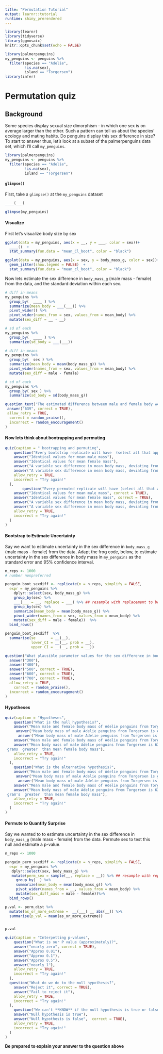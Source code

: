 ```yaml
---
title: "Permutation Tutorial"
output: learnr::tutorial
runtime: shiny_prerendered
---
```


```r
library(learnr)
library(tidyverse)
library(ggmosaic)
knitr::opts_chunk$set(echo = FALSE)

library(palmerpenguins)
my_penguins <- penguins %>% 
  filter(species == "Adelie",
         !is.na(sex), 
         island == "Torgersen") 
library(infer)
```

# Permutation quiz

## Background


Some species display sexual size dimorphism -- in which one sex is on average larger than the other. Such a pattern can tell us about the species' ecology and mating habits. Do penguins display this sex difference in size? To start to answer thus, let's look at a subset of the palmerpenguins data set, which I'll call `my_penguins`.


```r
library(palmerpenguins)
my_penguins <- penguins %>% 
  filter(species == "Adelie",
         !is.na(sex), 
         island == "Torgersen")  
``` 

#### `glimpse()`

First, take a `glimpse()` at the `my_penguins`  dataset

```r
____(___)
```

```r
glimpse(my_penguins)
```

#### Visualize

First let's visualize body size by sex

```r
ggplot(data = my_penguins, aes(x = __, y = ___, color = sex))+
  ____()  +
  stat_summary(fun.data = "mean_Cl_boot", color = "black")
```

```r
ggplot(data = my_penguins, aes(x = sex, y = body_mass_g, color = sex))+
  geom_jitter(show.legend = FALSE)  +
  stat_summary(fun.data = "mean_cl_boot", color = "black")
```


Now lets estimate the sex difference in `body_mass_g` (male mass - female) from the data, and the standard deviation within each sex.



```r
# diff in means
my_penguins %>%
  group_by(  ____ ) %>%
  summarize(mean_body = ___(___)) %>%
  pivot_wider() %>%
  pivot_wider(names_from = sex, values_from = mean_body) %>%
  mutate(sex_diff = __ - __)

# sd of each
my_penguins %>%
  group_by(  ____ ) %>%
  summarize(sd_body = ___(___)) 
```

```r
# diff in means
my_penguins %>%
  group_by(  sex ) %>%
  summarize(mean_body = mean(body_mass_g)) %>%
  pivot_wider(names_from = sex, values_from = mean_body) %>%
  mutate(sex_diff = male - female)

# sd of each
my_penguins %>%
  group_by( sex ) %>%
  summarize(sd_body = sd(body_mass_g)) 
```

```r
question_text("The estimated difference between male and female bedy weight of Adelie penguins  from Torgersen is (round to nearest integer)",
 answer("639", correct = TRUE),
 allow_retry = TRUE,   
  correct = random_praise(),
  incorrect = random_encouragement()
)
```

#### Now lets think about bootrapping and permuting   


```r
quiz(caption = " bootrapping and permuting",
    question("Every bootstrap replicate will have  (select all that apply)",
    answer("Identical values for mean male mass"),
    answer("Identical values for mean female mass"),
    answer("A variable sex difference in mean body mass, deviating from the sample mean by sampling error", correct = TRUE),     
    answer("A variable sex difference in mean body mass, deviating from the proposed mean undr the null by sampling error"),  
    allow_retry = TRUE,
    incorrect = "Try again!"
  ),
        question("Every permuted replicate will have (select all that apply)",
    answer("Identical values for mean male mass", correct = TRUE),
    answer("Identical values for mean female mass", correct = TRUE),
    answer("A variable sex difference in mean body mass, deviating from the sample mean by sampling error"),     
    answer("A variable sex difference in mean body mass, deviating from the proposed mean undr the null by sampling error", correct = TRUE),  
    allow_retry = TRUE,
    incorrect = "Try again!"
  )
)
```


#### Bootstrap to  Estimate Uncertainty 

Say we want to estimate uncertainty in the sex difference in `body_mass_g` (male mass - female) from the data. Adapt the frog code,  below, to estimate uncertainty in the sex difference in body mass in `my_penguins` as the standard error and 95% confidence interval.      



```r
n_reps <- 1000
# number nonpreferred

penguin_boot_sexdiff <- replicate(n = n_reps, simplify = FALSE, 
  expr = my_penguins %>%
    dplyr::select(sex, body_mass_g) %>%
    group_by(sex) %>%
    ___(___ = __, replace = ___) %>% ## resample with replacement to bootstrap
    group_by(sex) %>%
    summarize(mean_body = mean(body_mass_g)) %>%
    pivot_wider(names_from = sex, values_from = mean_body) %>%
    mutate(sex_diff = male - female))  %>%
  bind_rows()

penguin_boot_sexdiff  %>%
  summarise(se       = __(__),
            lower_CI = __(__, prob = __),
            upper_CI = __(__, prob = __))
```


```r
question("What plausible parameter values for the sex difference in body size (male - female) are contained in the 95% confidence interval? (check all that apply)",
  answer("300"),
  answer("400"),
  answer("500", correct = TRUE),
  answer("600", correct = TRUE),
  answer("700", correct = TRUE),
  allow_retry = TRUE,
    correct = random_praise(),
  incorrect = random_encouragement()
)
```


#### Hypotheses    


```r
quiz(caption = "Hypotheses",
    question("What is the null hypothesis?",
    answer("Mean male and female body mass of Adelie penguins from Torgersen do not differ", correct = TRUE),
     answer("Mean body mass of male Adelie penguins from Torgersen is greater   than mean female body mass"),
      answer("Mean body mass of male Adelie penguins from Torgersen is smaller than mean female body mass"),     
    answer("Mean male and female body mass of Adelie penguins from Torgersen  differs"),
    answer("Mean body mass of male Adelie penguins from Torgersen is 638.9493
 grams  greater  than mean female body mass"),
    allow_retry = TRUE,
    incorrect = "Try again!"
  ),
    question("What is the alternative hypothesis?",
    answer("Mean male and female body mass of Adelie penguins from Torgersen do not differ"),
     answer("Mean body mass of male Adelie penguins from Torgersen is greater   than mean female body mass"),
      answer("Mean body mass of male Adelie penguins from Torgersen is smaller than mean female body mass"),     
    answer("Mean male and female body mass of Adelie penguins from Torgersen  differs", correct = TRUE),
    answer("Mean body mass of male Adelie penguins from Torgersen is 638.9493
 gram's  greater  than mean female body mass"),
    allow_retry = TRUE,
    incorrect = "Try again!"
  )
)
```


#### Permute to  Quantify Surprise

Say we wanted to  to estimate uncertainty in the sex difference in `body_mass_g` (male mass - female) from the data. Permute sex to test this null and estimate a p-value.    

```r
n_reps <- 1000

penguin_perm_sexdiff <- replicate(n = n_reps, simplify = FALSE, 
  expr = my_penguins %>%
   dplyr::select(sex, body_mass_g) %>%
   mutate(perm_sex = sample(__, replace = __)) %>% ## resample with replacement to bootstrap
     group_by(__) %>%
     summarize(mean_body = mean(body_mass_g)) %>%
     pivot_wider(names_from = __, values_from = mean_body) %>%
     mutate(sex_diff_mass = male - female))%>% 
  bind_rows()

p.val <- perm_dist %>%
  mutate(as_or_more_extreme =  __(___) __ abs(__)) %>%
  summarise(p_val = mean(as_or_more_extreme))


p.val
```


```r
quiz(caption = "Interpetting p-values",
    question("What is our P value (approximately)?",
    answer("nearly zero", correct = TRUE),
    answer("Approx 0.01"),
    answer("Approx 0.1"),
    answer("Approx 0.5"),
    answer("nearly 1"),
    allow_retry = TRUE,
    incorrect = "Try again!"
  ),
  question("What do we do to the null hypothesis?",
    answer("Reject it", correct = TRUE),
    answer("Fail to reject it"),
    allow_retry = TRUE,
    incorrect = "Try again!"
  ),
    question("We can't **KNOW** if the null hypothesis is true or false, but which do you think is far more likely?)",
    answer("Null hypothesis is true"),
    answer("Null hypothesis is false",  correct = TRUE),
    allow_retry = TRUE,
    incorrect = "Try again!"
  )
)
```


**Be prepared to explain your answer to the question above**    
